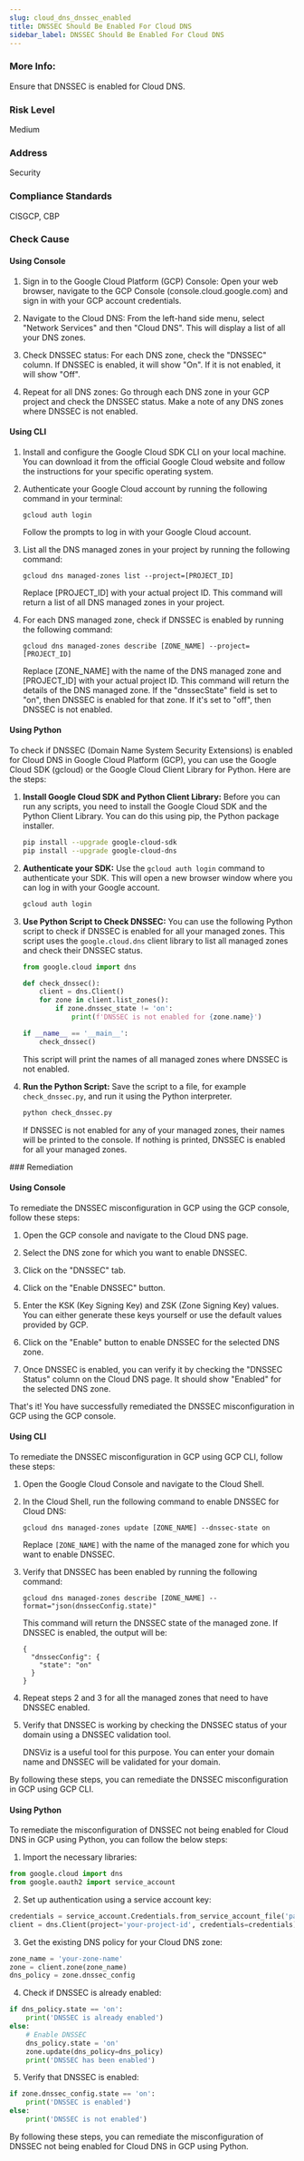 ```yaml
---
slug: cloud_dns_dnssec_enabled
title: DNSSEC Should Be Enabled For Cloud DNS
sidebar_label: DNSSEC Should Be Enabled For Cloud DNS
---
```


### More Info:

Ensure that DNSSEC is enabled for Cloud DNS.

### Risk Level

Medium

### Address

Security

### Compliance Standards

CISGCP, CBP


<Tabs><Tab title='Cause'>
### Check Cause

#### Using Console

1. Sign in to the Google Cloud Platform (GCP) Console: Open your web browser, navigate to the GCP Console (console.cloud.google.com) and sign in with your GCP account credentials.

2. Navigate to the Cloud DNS: From the left-hand side menu, select "Network Services" and then "Cloud DNS". This will display a list of all your DNS zones.

3. Check DNSSEC status: For each DNS zone, check the "DNSSEC" column. If DNSSEC is enabled, it will show "On". If it is not enabled, it will show "Off".

4. Repeat for all DNS zones: Go through each DNS zone in your GCP project and check the DNSSEC status. Make a note of any DNS zones where DNSSEC is not enabled.

#### Using CLI

1. Install and configure the Google Cloud SDK CLI on your local machine. You can download it from the official Google Cloud website and follow the instructions for your specific operating system.

2. Authenticate your Google Cloud account by running the following command in your terminal:
   ```
   gcloud auth login
   ```
   Follow the prompts to log in with your Google Cloud account.

3. List all the DNS managed zones in your project by running the following command:
   ```
   gcloud dns managed-zones list --project=[PROJECT_ID]
   ```
   Replace [PROJECT_ID] with your actual project ID. This command will return a list of all DNS managed zones in your project.

4. For each DNS managed zone, check if DNSSEC is enabled by running the following command:
   ```
   gcloud dns managed-zones describe [ZONE_NAME] --project=[PROJECT_ID]
   ```
   Replace [ZONE_NAME] with the name of the DNS managed zone and [PROJECT_ID] with your actual project ID. This command will return the details of the DNS managed zone. If the "dnssecState" field is set to "on", then DNSSEC is enabled for that zone. If it's set to "off", then DNSSEC is not enabled.

#### Using Python

To check if DNSSEC (Domain Name System Security Extensions) is enabled for Cloud DNS in Google Cloud Platform (GCP), you can use the Google Cloud SDK (gcloud) or the Google Cloud Client Library for Python. Here are the steps:

1. **Install Google Cloud SDK and Python Client Library:**
   Before you can run any scripts, you need to install the Google Cloud SDK and the Python Client Library. You can do this using pip, the Python package installer.

   ```bash
   pip install --upgrade google-cloud-sdk
   pip install --upgrade google-cloud-dns
   ```

2. **Authenticate your SDK:**
   Use the `gcloud auth login` command to authenticate your SDK. This will open a new browser window where you can log in with your Google account.

   ```bash
   gcloud auth login
   ```

3. **Use Python Script to Check DNSSEC:**
   You can use the following Python script to check if DNSSEC is enabled for all your managed zones. This script uses the `google.cloud.dns` client library to list all managed zones and check their DNSSEC status.

   ```python
   from google.cloud import dns

   def check_dnssec():
       client = dns.Client()
       for zone in client.list_zones():
           if zone.dnssec_state != 'on':
               print(f'DNSSEC is not enabled for {zone.name}')

   if __name__ == '__main__':
       check_dnssec()
   ```

   This script will print the names of all managed zones where DNSSEC is not enabled.

4. **Run the Python Script:**
   Save the script to a file, for example `check_dnssec.py`, and run it using the Python interpreter.

   ```bash
   python check_dnssec.py
   ```

   If DNSSEC is not enabled for any of your managed zones, their names will be printed to the console. If nothing is printed, DNSSEC is enabled for all your managed zones.

</Tab>


<Tab title='Remediation'>
### Remediation

#### Using Console

To remediate the DNSSEC misconfiguration in GCP using the GCP console, follow these steps:

1. Open the GCP console and navigate to the Cloud DNS page.

2. Select the DNS zone for which you want to enable DNSSEC.

3. Click on the "DNSSEC" tab.

4. Click on the "Enable DNSSEC" button.

5. Enter the KSK (Key Signing Key) and ZSK (Zone Signing Key) values. You can either generate these keys yourself or use the default values provided by GCP.

6. Click on the "Enable" button to enable DNSSEC for the selected DNS zone.

7. Once DNSSEC is enabled, you can verify it by checking the "DNSSEC Status" column on the Cloud DNS page. It should show "Enabled" for the selected DNS zone.

That's it! You have successfully remediated the DNSSEC misconfiguration in GCP using the GCP console.

#### Using CLI

To remediate the DNSSEC misconfiguration in GCP using GCP CLI, follow these steps:

1. Open the Google Cloud Console and navigate to the Cloud Shell.

2. In the Cloud Shell, run the following command to enable DNSSEC for Cloud DNS:

   ```
   gcloud dns managed-zones update [ZONE_NAME] --dnssec-state on
   ```

   Replace `[ZONE_NAME]` with the name of the managed zone for which you want to enable DNSSEC.

3. Verify that DNSSEC has been enabled by running the following command:

   ```
   gcloud dns managed-zones describe [ZONE_NAME] --format="json(dnssecConfig.state)"
   ```

   This command will return the DNSSEC state of the managed zone. If DNSSEC is enabled, the output will be:

   ```
   {
     "dnssecConfig": {
       "state": "on"
     }
   }
   ```

4. Repeat steps 2 and 3 for all the managed zones that need to have DNSSEC enabled.

5. Verify that DNSSEC is working by checking the DNSSEC status of your domain using a DNSSEC validation tool.

   DNSViz is a useful tool for this purpose. You can enter your domain name and DNSSEC will be validated for your domain.

By following these steps, you can remediate the DNSSEC misconfiguration in GCP using GCP CLI.

#### Using Python

To remediate the misconfiguration of DNSSEC not being enabled for Cloud DNS in GCP using Python, you can follow the below steps:

1. Import the necessary libraries:

```python
from google.cloud import dns
from google.oauth2 import service_account
```

2. Set up authentication using a service account key:

```python
credentials = service_account.Credentials.from_service_account_file('path/to/service_account_key.json')
client = dns.Client(project='your-project-id', credentials=credentials)
```

3. Get the existing DNS policy for your Cloud DNS zone:

```python
zone_name = 'your-zone-name'
zone = client.zone(zone_name)
dns_policy = zone.dnssec_config
```

4. Check if DNSSEC is already enabled:

```python
if dns_policy.state == 'on':
    print('DNSSEC is already enabled')
else:
    # Enable DNSSEC
    dns_policy.state = 'on'
    zone.update(dns_policy=dns_policy)
    print('DNSSEC has been enabled')
```

5. Verify that DNSSEC is enabled:

```python
if zone.dnssec_config.state == 'on':
    print('DNSSEC is enabled')
else:
    print('DNSSEC is not enabled')
```

By following these steps, you can remediate the misconfiguration of DNSSEC not being enabled for Cloud DNS in GCP using Python.




</Tab>
</Tabs>